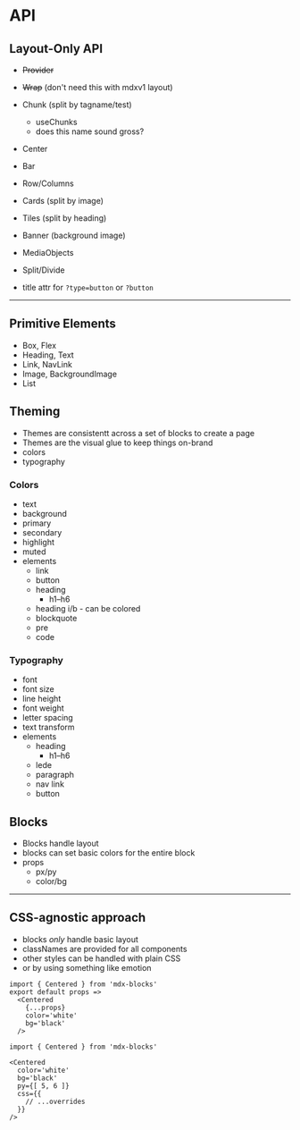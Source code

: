 
# API

## Layout-Only API

- ~~Provider~~
- ~~Wrap~~ (don't need this with mdxv1 layout)
- Chunk (split by tagname/test)
  - useChunks
  - does this name sound gross?
- Center
- Bar
- Row/Columns
- Cards (split by image)
- Tiles (split by heading)
- Banner (background image)
- MediaObjects
- Split/Divide


- title attr for `?type=button` or `?button`

---

## Primitive Elements

- Box, Flex
- Heading, Text
- Link, NavLink
- Image, BackgroundImage
- List

## Theming

- Themes are consistentt across a set of blocks to create a page
- Themes are the visual glue to keep things on-brand
- colors
- typography

### Colors

- text
- background
- primary
- secondary
- highlight
- muted
- elements
  - link
  - button
  - heading
    - h1–h6
  - heading i/b - can be colored
  - blockquote
  - pre
  - code

### Typography

- font
- font size
- line height
- font weight
- letter spacing
- text transform
- elements
  - heading
    - h1–h6
  - lede
  - paragraph
  - nav link
  - button

## Blocks

- Blocks handle layout
- blocks can set basic colors for the entire block
- props
  - px/py
  - color/bg

---

## CSS-agnostic approach
- blocks *only* handle basic layout
- classNames are provided for all components
- other styles can be handled with plain CSS
- or by using something like emotion

```mdx
import { Centered } from 'mdx-blocks'
export default props =>
  <Centered
    {...props}
    color='white'
    bg='black'
  />
```

```mdx
import { Centered } from 'mdx-blocks'

<Centered
  color='white'
  bg='black'
  py={[ 5, 6 ]}
  css={{
    // ...overrides
  }}
/>
```

